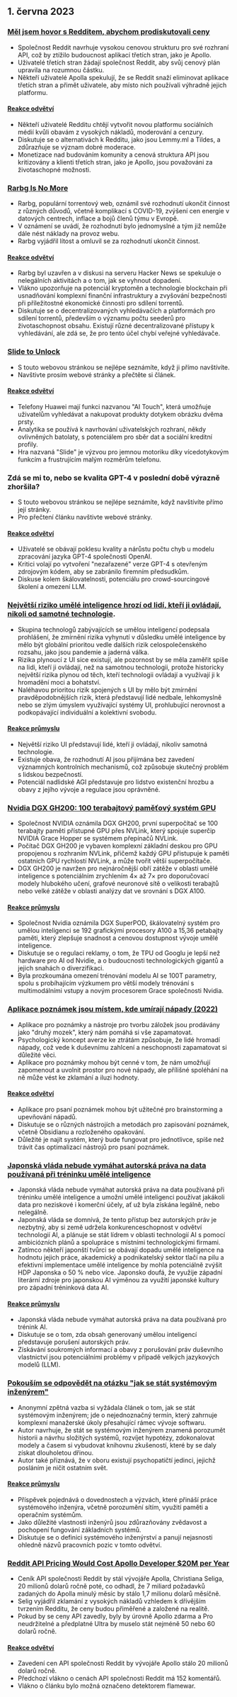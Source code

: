 

<CallToAction />

<Steps>

## 1. června 2023

### [Měl jsem hovor s Redditem, abychom prodiskutovali ceny](https://old.reddit.com/r/apolloapp/comments/13ws4w3/had_a_call_with_reddit_to_discuss_pricing_bad/)

- Společnost Reddit navrhuje vysokou cenovou strukturu pro své rozhraní API, což by ztížilo budoucnost aplikací třetích stran, jako je Apollo.
- Uživatelé třetích stran žádají společnost Reddit, aby svůj cenový plán upravila na rozumnou částku.
- Někteří uživatelé Apolla spekulují, že se Reddit snaží eliminovat aplikace třetích stran a přimět uživatele, aby místo nich používali výhradně jejich platformu.

#### [Reakce odvětví](http://news.ycombinator.com/item?id=36141083)

- Někteří uživatelé Redditu chtějí vytvořit novou platformu sociálních médií kvůli obavám z vysokých nákladů, moderování a cenzury.
- Diskutuje se o alternativách k Redditu, jako jsou Lemmy.ml a Tildes, a zdůrazňuje se význam dobré moderace.
- Monetizace nad budováním komunity a cenová struktura API jsou kritizovány a klienti třetích stran, jako je Apollo, jsou považováni za životaschopné možnosti.

### [Rarbg Is No More](https://web.archive.org/web/20230531105653/https://rarbg.to/index80.php)

- Rarbg, populární torrentový web, oznámil své rozhodnutí ukončit činnost z různých důvodů, včetně komplikací s COVID-19, zvýšení cen energie v datových centrech, inflace a bojů členů týmu v Evropě.
- V oznámení se uvádí, že rozhodnutí bylo jednomyslné a tým již nemůže dále nést náklady na provoz webu.
- Rarbg vyjádřil lítost a omluvil se za rozhodnutí ukončit činnost.

#### [Reakce odvětví](http://news.ycombinator.com/item?id=36136819)

- Rarbg byl uzavřen a v diskusi na serveru Hacker News se spekuluje o nelegálních aktivitách a o tom, jak se vyhnout dopadení.
- Vlákno upozorňuje na potenciál kryptoměn a technologie blockchain při usnadňování komplexní finanční infrastruktury a zvyšování bezpečnosti při příležitostné ekonomické činnosti pro sdílení torrentů.
- Diskutuje se o decentralizovaných vyhledávačích a platformách pro sdílení torrentů, především o významu počtu seederů pro životaschopnost obsahu. Existují různé decentralizované přístupy k vyhledávání, ale zdá se, že pro tento účel chybí veřejné vyhledávače.

### [Slide to Unlock](https://cs.uwaterloo.ca/~csk/slide/)

- S touto webovou stránkou se nejlépe seznámíte, když ji přímo navštívíte.
- Navštivte prosím webové stránky a přečtěte si článek.

#### [Reakce odvětví](http://news.ycombinator.com/item?id=36138304)

- Telefony Huawei mají funkci nazvanou "AI Touch", která umožňuje uživatelům vyhledávat a nakupovat produkty dotykem obrázku dvěma prsty.
- Analytika se používá k navrhování uživatelských rozhraní, někdy ovlivněných batolaty, s potenciálem pro sběr dat a sociální kreditní profily.
- Hra nazvaná "Slide" je výzvou pro jemnou motoriku díky vícedotykovým funkcím a frustrujícím malým rozměrům telefonu.

### Zdá se mi to, nebo se kvalita GPT-4 v poslední době výrazně zhoršila?

- S touto webovou stránkou se nejlépe seznámíte, když navštívíte přímo její stránky.
- Pro přečtení článku navštivte webové stránky.

#### [Reakce odvětví](http://news.ycombinator.com/item?id=36134249)

- Uživatelé se obávají poklesu kvality a nárůstu počtu chyb u modelu zpracování jazyka GPT-4 společnosti OpenAI.
- Kritici volají po vytvoření "nezařazené" verze GPT-4 s otevřeným zdrojovým kódem, aby se zabránilo firemním předsudkům.
- Diskuse kolem škálovatelnosti, potenciálu pro crowd-sourcingové školení a omezení LLM.

### [Největší riziko umělé inteligence hrozí od lidí, kteří ji ovládají, nikoli od samotné technologie](https://aisnakeoil.substack.com/p/is-avoiding-extinction-from-ai-really).

- Skupina technologů zabývajících se umělou inteligencí podepsala prohlášení, že zmírnění rizika vyhynutí v důsledku umělé inteligence by mělo být globální prioritou vedle dalších rizik celospolečenského rozsahu, jako jsou pandemie a jaderná válka.
- Rizika plynoucí z UI sice existují, ale pozornost by se měla zaměřit spíše na lidi, kteří ji ovládají, než na samotnou technologii, protože historicky největší rizika plynou od těch, kteří technologii ovládají a využívají ji k hromadění moci a bohatství.
- Naléhavou prioritou rizik spojených s UI by mělo být zmírnění pravděpodobnějších rizik, která představují lidé nedbale, lehkomyslně nebo se zlým úmyslem využívající systémy UI, prohlubující nerovnost a podkopávající individuální a kolektivní svobodu.

#### [Reakce průmyslu](http://news.ycombinator.com/item?id=36139852)

- Největší riziko UI představují lidé, kteří ji ovládají, nikoliv samotná technologie.
- Existuje obava, že rozhodnutí AI jsou přijímána bez zavedení významných kontrolních mechanismů, což způsobuje skutečný problém s lidskou bezpečností.
- Potenciál nadlidské AGI představuje pro lidstvo existenční hrozbu a obavy z jejího vývoje a regulace jsou oprávněné.

### [Nvidia DGX GH200: 100 terabajtový paměťový systém GPU](https://developer.nvidia.com/blog/announcing-nvidia-dgx-gh200-first-100-terabyte-gpu-memory-system/)

- Společnost NVIDIA oznámila DGX GH200, první superpočítač se 100 terabajty paměti přístupné GPU přes NVLink, který spojuje superčip NVIDIA Grace Hopper se systémem přepínačů NVLink.
- Počítač DGX GH200 je vybaven komplexní základní deskou pro GPU propojenou s rozhraním NVLink, přičemž každý GPU přistupuje k paměti ostatních GPU rychlostí NVLink, a může tvořit větší superpočítače.
- DGX GH200 je navržen pro nejnáročnější obří zátěže v oblasti umělé inteligence s potenciálním zrychlením 4× až 7× pro doporučovací modely hlubokého učení, grafové neuronové sítě o velikosti terabajtů nebo velké zátěže v oblasti analýzy dat ve srovnání s DGX A100.

#### [Reakce průmyslu](http://news.ycombinator.com/item?id=36133226)

- Společnost Nvidia oznámila DGX SuperPOD, škálovatelný systém pro umělou inteligenci se 192 grafickými procesory A100 a 15,36 petabajty paměti, který zlepšuje snadnost a cenovou dostupnost vývoje umělé inteligence.
- Diskutuje se o regulaci reklamy, o tom, že TPU od Googlu je lepší než hardware pro AI od Nvidie, a o budoucnosti technologických gigantů a jejich snahách o diverzifikaci.
- Byla prozkoumána omezení trénování modelu AI se 100T parametry, spolu s probíhajícím výzkumem pro větší modely trénování s multimodálními vstupy a novým procesorem Grace společnosti Nvidia.

### [Aplikace poznámek jsou místem, kde umírají nápady (2022)](https://www.reproof.app/blog/notes-apps-help-us-forget)

- Aplikace pro poznámky a nástroje pro tvorbu záložek jsou prodávány jako "druhý mozek", který nám pomáhá si vše zapamatovat.
- Psychologický koncept averze ke ztrátám způsobuje, že lidé hromadí nápady, což vede k duševnímu zahlcení a neschopnosti zapamatovat si důležité věci.
- Aplikace pro poznámky mohou být cenné v tom, že nám umožňují zapomenout a uvolnit prostor pro nové nápady, ale přílišné spoléhání na ně může vést ke zklamání a iluzi hodnoty.

#### [Reakce odvětví](http://news.ycombinator.com/item?id=36136179)

- Aplikace pro psaní poznámek mohou být užitečné pro brainstorming a upevňování nápadů.
- Diskutuje se o různých nástrojích a metodách pro zapisování poznámek, včetně Obsidianu a rozloženého opakování.
- Důležité je najít systém, který bude fungovat pro jednotlivce, spíše než trávit čas optimalizací nástrojů pro psaní poznámek.

### [Japonská vláda nebude vymáhat autorská práva na data používaná při tréninku umělé inteligence](https://technomancers.ai/japan-goes-all-in-copyright-doesnt-apply-to-ai-training/)

- Japonská vláda nebude vymáhat autorská práva na data používaná při tréninku umělé inteligence a umožní umělé inteligenci používat jakákoli data pro neziskové i komerční účely, ať už byla získána legálně, nebo nelegálně.
- Japonská vláda se domnívá, že tento přístup bez autorských práv je nezbytný, aby si země udržela konkurenceschopnost v odvětví technologií AI, a plánuje se stát lídrem v oblasti technologií AI s pomocí ambiciózních plánů a spolupráce s místními technologickými firmami.
- Zatímco někteří japonští tvůrci se obávají dopadu umělé inteligence na hodnotu jejich práce, akademický a podnikatelský sektor tlačí na pilu a efektivní implementace umělé inteligence by mohla potenciálně zvýšit HDP Japonska o 50 % nebo více. Japonsko doufá, že využije západní literární zdroje pro japonskou AI výměnou za využití japonské kultury pro západní tréninková data AI.

#### [Reakce průmyslu](http://news.ycombinator.com/item?id=36144241)

- Japonská vláda nebude vymáhat autorská práva na data používaná pro trénink AI.
- Diskutuje se o tom, zda obsah generovaný umělou inteligencí představuje porušení autorských práv.
- Získávání soukromých informací a obavy z porušování práv duševního vlastnictví jsou potenciálními problémy v případě velkých jazykových modelů (LLM).

### [Pokouším se odpovědět na otázku "jak se stát systémovým inženýrem"](https://rachelbythebay.com/w/2023/05/30/eng/)

- Anonymní zpětná vazba si vyžádala článek o tom, jak se stát systémovým inženýrem; jde o nejednoznačný termín, který zahrnuje komplexní manažerské úkoly přesahující rámec vývoje softwaru.
- Autor navrhuje, že stát se systémovým inženýrem znamená porozumět historii a návrhu složitých systémů, rozvíjet hypotézy, zdokonalovat modely a časem si vybudovat knihovnu zkušeností, které by se daly získat dlouholetou dřinou.
- Autor také přiznává, že v oboru existují psychopatičtí jedinci, jejichž posláním je ničit ostatním svět.

#### [Reakce průmyslu](http://news.ycombinator.com/item?id=36133263)

- Příspěvek pojednává o dovednostech a výzvách, které přináší práce systémového inženýra, včetně porozumění sítím, využití paměti a operačním systémům.
- Jako důležité vlastnosti inženýrů jsou zdůrazňovány zvědavost a pochopení fungování základních systémů.
- Diskutuje se o definici systémového inženýrství a panují nejasnosti ohledně názvů pracovních pozic v tomto odvětví.

### [Reddit API Pricing Would Cost Apollo Developer $20M per Year](https://daringfireball.net/linked/2023/05/31/reddit-apollo-api-pricing)

- Ceník API společnosti Reddit by stál vývojáře Apolla, Christiana Seliga, 20 milionů dolarů ročně poté, co odhadl, že 7 miliard požadavků zadaných do Apolla minulý měsíc by stálo 1,7 milionu dolarů měsíčně.
- Selig vyjádřil zklamání z vysokých nákladů vzhledem k dřívějším tvrzením Redditu, že ceny budou přiměřené a založené na realitě.
- Pokud by se ceny API zavedly, byly by úrovně Apollo zdarma a Pro neudržitelné a předplatné Ultra by muselo stát nejméně 50 nebo 60 dolarů ročně.

#### [Reakce odvětví](http://news.ycombinator.com/item?id=36142285)

- Zavedení cen API společnosti Reddit by vývojáře Apollo stálo 20 milionů dolarů ročně.
- Předchozí vlákno o cenách API společnosti Reddit má 152 komentářů.
- Vlákno o článku bylo možná označeno detektorem flamewar.

</Steps>
